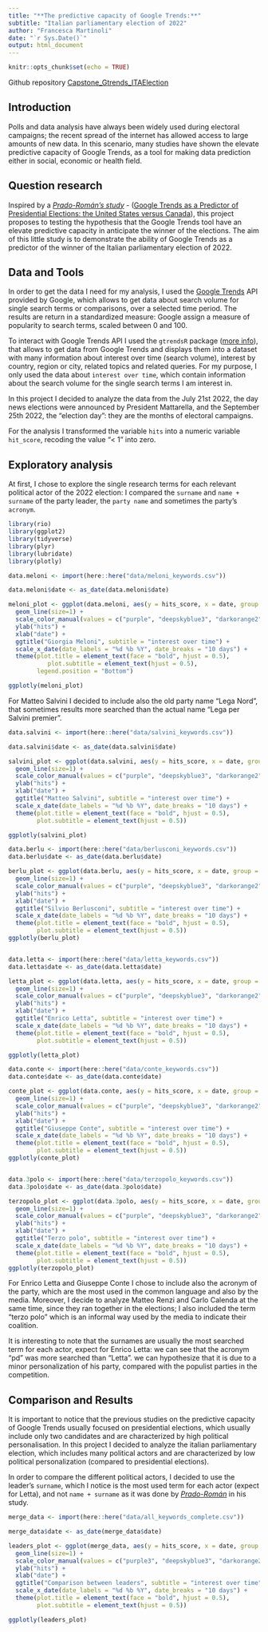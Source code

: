 ```yaml
---
title: "**The predictive capacity of Google Trends:**"
subtitle: "Italian parliamentary election of 2022"
author: "Francesca Martinoli"
date: "`r Sys.Date()`"
output: html_document
---
```


```r
knitr::opts_chunk$set(echo = TRUE)
```

Github repository [Capstone_Gtrends_ITAElection](https://github.com/DataAccess2020/Capstone_Gtrends_ITAElection.git)


## **Introduction**

Polls and data analysis have always been widely used during electoral campaigns; the recent spread of the internet has allowed access to large amounts of new data. In this scenario, many studies have shown the elevate predictive capacity of Google Trends, as a tool for making data prediction either in social, economic or health field.

## **Question research**

Inspired by a [*Prado-Román's study*]{.underline} - ([Google Trends as a Predictor of Presidential Elections: the United States versus Canada](https://journals.sagepub.com/doi/pdf/10.1177/0002764220975067?download=true)), this project proposes to testing the hypothesis that the Google Trends tool have an elevate predictive capacity in anticipate the winner of the elections. The aim of this little study is to demonstrate the ability of Google Trends as a predictor of the winner of the Italian parliamentary election of 2022.

## **Data and Tools**

In order to get the data I need for my analysis, I used the [Google Trends](https://trends.google.it/trends/?geo=IT) API provided by Google, which allows to get data about search volume for single search terms or comparisons, over a selected time period. The results are return in a standardized measure: Google assign a measure of popularity to search terms, scaled between 0 and 100.

To interact with Google Trends API I used the `gtrendsR` package ([more info](https://github.com/PMassicotte/gtrendsR)), that allows to get data from Google Trends and displays them into a dataset with many information about interest over time (search volume), interest by country, region or city, related topics and related queries. For my purpose, I only used the data about `interest over time`, which contain information about the search volume for the single search terms I am interest in.

In this project I decided to analyze the data from the July 21st 2022, the day news elections were announced by President Mattarella, and the September 25th 2022, the "election day": they are the months of electoral campaigns.

For the analysis I transformed the variable `hits` into a numeric variable `hit_score`, recoding the value "\< 1" into zero.

## **Exploratory analysis**

At first, I chose to explore the single research terms for each relevant political actor of the 2022 election: I compared the `surname` and `name + surname` of the party leader, the `party name` and sometimes the party's `acronym`.

```r
library(rio)
library(ggplot2)
library(tidyverse)
library(plyr)
library(lubridate)
library(plotly)

data.meloni <- import(here::here("data/meloni_keywords.csv"))

data.meloni$date <- as_date(data.meloni$date)

meloni_plot <- ggplot(data.meloni, aes(y = hits_score, x = date, group = keyword, color=keyword)) +
  geom_line(size=1) +
  scale_color_manual(values = c("purple", "deepskyblue3", "darkorange2"), "keyword") +
  ylab("hits") +
  xlab("date") +
  ggtitle("Giorgia Meloni", subtitle = "interest over time") +
  scale_x_date(date_labels = "%d %b %Y", date_breaks = "10 days") +
  theme(plot.title = element_text(face = "bold", hjust = 0.5),
           plot.subtitle = element_text(hjust = 0.5),
        legend.position = "Bottom")

ggplotly(meloni_plot)
```

For Matteo Salvini I decided to include also the old party name "Lega Nord", that sometimes results more searched than the actual name "Lega per Salvini premier". 

```r
data.salvini <- import(here::here("data/salvini_keywords.csv"))

data.salvini$date <- as_date(data.salvini$date)

salvini_plot <- ggplot(data.salvini, aes(y = hits_score, x = date, group = keyword, color=keyword)) +
  geom_line(size=1) +
  scale_color_manual(values = c("purple", "deepskyblue3", "darkorange2", "gold3"), "keyword") +
  ylab("hits") +
  xlab("date") +
  ggtitle("Matteo Salvini", subtitle = "interest over time") +
  scale_x_date(date_labels = "%d %b %Y", date_breaks = "10 days") +
  theme(plot.title = element_text(face = "bold", hjust = 0.5),
        plot.subtitle = element_text(hjust = 0.5))

ggplotly(salvini_plot)

data.berlu <- import(here::here("data/berlusconi_keywords.csv"))
data.berlu$date <- as_date(data.berlu$date)

berlu_plot <- ggplot(data.berlu, aes(y = hits_score, x = date, group = keyword, color=keyword)) +
  geom_line(size=1) +
  scale_color_manual(values = c("purple", "deepskyblue3", "darkorange2"), "keyword") +
  ylab("hits") +
  xlab("date") +
  ggtitle("Silvio Berlusconi", subtitle = "interest over time") +
  scale_x_date(date_labels = "%d %b %Y", date_breaks = "10 days") +
  theme(plot.title = element_text(face = "bold", hjust = 0.5),
        plot.subtitle = element_text(hjust = 0.5))
ggplotly(berlu_plot)


data.letta <- import(here::here("data/letta_keywords.csv"))
data.letta$date <- as_date(data.letta$date)

letta_plot <- ggplot(data.letta, aes(y = hits_score, x = date, group = keyword, color=keyword)) +
  geom_line(size=1) +
  scale_color_manual(values = c("purple", "deepskyblue3", "darkorange2", "gold3"), "keyword") +
  ylab("hits") +
  xlab("date") +
  ggtitle("Enrico Letta", subtitle = "interest over time") +
  scale_x_date(date_labels = "%d %b %Y", date_breaks = "10 days") +
  theme(plot.title = element_text(face = "bold", hjust = 0.5),
        plot.subtitle = element_text(hjust = 0.5))

ggplotly(letta_plot)

data.conte <- import(here::here("data/conte_keywords.csv"))
data.conte$date <- as_date(data.conte$date)

conte_plot <- ggplot(data.conte, aes(y = hits_score, x = date, group = keyword, color=keyword)) +
  geom_line(size=1) +
  scale_color_manual(values = c("purple", "deepskyblue3", "darkorange2", "gold3"), "keyword") +
  ylab("hits") +
  xlab("date") +
  ggtitle("Giuseppe Conte", subtitle = "interest over time") +
  scale_x_date(date_labels = "%d %b %Y", date_breaks = "10 days") +
  theme(plot.title = element_text(face = "bold", hjust = 0.5),
        plot.subtitle = element_text(hjust = 0.5))
ggplotly(conte_plot)


data.3polo <- import(here::here("data/terzopolo_keywords.csv"))
data.3polo$date <- as_date(data.3polo$date)

terzopolo_plot <- ggplot(data.3polo, aes(y = hits_score, x = date, group = keyword, color=keyword)) +
  geom_line(size=1) +
  scale_color_manual(values = c("purple", "deepskyblue3", "darkorange2", "gold3"), "keyword") +
  ylab("hits") +
  xlab("date") +
  ggtitle("Terzo polo", subtitle = "interest over time") +
  scale_x_date(date_labels = "%d %b %Y", date_breaks = "10 days") +
  theme(plot.title = element_text(face = "bold", hjust = 0.5),
        plot.subtitle = element_text(hjust = 0.5))
ggplotly(terzopolo_plot)

```

For Enrico Letta and Giuseppe Conte I chose to include also the acronym of the party, which are the most used in the common language and also by the media.
Moreover, I decide to analyze Matteo Renzi and Carlo Calenda at the same time, since they ran together in the elections; I also included the term "terzo polo" which is an informal way used by the media to indicate their coalition.

It is interesting to note that the surnames are usually the most searched term for each actor, expect for Enrico Letta: we can see that the acronym "pd" was more searched than "Letta". we can hypothesize that it is due to a minor personalization of his party, compared with the populist parties in the competition.

## **Comparison and Results**

It is important to notice that the previous studies on the predictive capacity of Google Trends usually focused on presidential elections, which usually include only two candidates and are characterized by high political personalisation.
In this project I decided to analyze the italian parliamentary election, which includes many political actors and are characterized by low political personalization (compared to presidential elections). 

In order to compare the different political actors, I decided to use the leader's `surname`, which I notice is the most used term for each actor (expect for Letta), and not `name + surname` as it was done by [*Prado-Román*]{.underline} in his study. 

```r


merge_data <- import(here::here("data/all_keywords_complete.csv"))

merge_data$date <- as_date(merge_data$date)

leaders_plot <- ggplot(merge_data, aes(y = hits_score, x = date, group = keyword, color=keyword)) +
  geom_line(size=1) +
  scale_color_manual(values = c("purple3", "deepskyblue3", "darkorange2", "gold3", "orchid3", "royalblue4", "chartreuse4"), "keyword") +
  ylab("hits") +
  xlab("date") +
  ggtitle("Comparison between leaders", subtitle = "interest over time") +
  scale_x_date(date_labels = "%d %b %Y", date_breaks = "10 days") +
  theme(plot.title = element_text(face = "bold", hjust = 0.5),
        plot.subtitle = element_text(hjust = 0.5))

ggplotly(leaders_plot)
```





